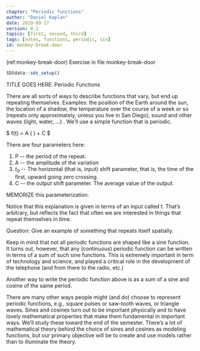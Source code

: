 ```yaml
---
chapter: "Periodic functions"
author: "Daniel Kaplan"
date: 2019-09-17 
version: 0.1
topics: [first, second, third]
tags: [notes, functions, periodic, sin]
id: monkey-break-door 
---
```


(ref:monkey-break-door) Exercise in file monkey-break-door

```r
SDSdata::sds_setup()
```

TITLE GOES HERE: Periodic Functions

There are all sorts of ways to describe functions that vary, but end up repeating themselves. Examples: the position of the Earth around the sun, the location of a shadow, the temperature over the course of a week or so (repeats only approximately, unless you live in San Diego), sound and other waves (light, water, ...) . We'll use a simple function that is periodic.

$ f(t) = A \sin( \frac{2 \pi (t- t_0)}{P} ) + C $

There are four parameters here:

1.  P \-- the period of the repeat.
2.  A \-- the amplitude of the variation
3.  $t_0$ \-- The horizontal (that is, input) shift parameter, that is, the time of the first, upward going zero crossing.
4.  C \-- the output shift parameter. The average value of the output.

MEMORIZE this parameterization.

Notice that this explanation is given in terms of an input called $t$. That's arbitrary, but reflects the fact that often we are interested in things that repeat themselves in time.

Question: Give an example of something that repeats itself spatially.

Keep in mind that not all periodic functions are shaped like a sine function. It turns out, however, that any (continuous) periodic function can be written in terms of a sum of such sine functions. This is extremely important in term of technology and science, and played a critical role in the development of the telephone (and from there to the radio, etc.) 

Another way to write the periodic function above is as a sum of a sine and cosine of the same period.

There are many other ways people might (and do) choose to represent periodic functions, e.g., square pulses or saw-tooth waves, or triangle waves. Sines and cosines turn out to be important physically and to have lovely mathematical properties that make them fundamental in important ways. We'll study these toward the end of the semester. There's a lot of mathematical theory behind the choice of sines and cosines as modeling functions, but our primary objective will be to create and use models rather than to illuminate the theory.